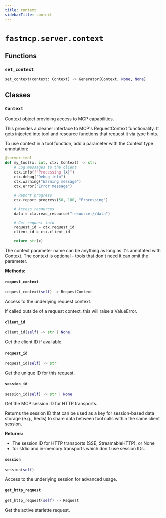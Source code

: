 ```yaml
---
title: context
sidebarTitle: context
---
```


# `fastmcp.server.context`

## Functions

### `set_context`

```python
set_context(context: Context) -> Generator[Context, None, None]
```

## Classes

### `Context`


Context object providing access to MCP capabilities.

This provides a cleaner interface to MCP's RequestContext functionality.
It gets injected into tool and resource functions that request it via type hints.

To use context in a tool function, add a parameter with the Context type annotation:

```python
@server.tool
def my_tool(x: int, ctx: Context) -> str:
    # Log messages to the client
    ctx.info(f"Processing {x}")
    ctx.debug("Debug info")
    ctx.warning("Warning message")
    ctx.error("Error message")

    # Report progress
    ctx.report_progress(50, 100, "Processing")

    # Access resources
    data = ctx.read_resource("resource://data")

    # Get request info
    request_id = ctx.request_id
    client_id = ctx.client_id

    return str(x)
```

The context parameter name can be anything as long as it's annotated with Context.
The context is optional - tools that don't need it can omit the parameter.


**Methods:**

#### `request_context`

```python
request_context(self) -> RequestContext
```

Access to the underlying request context.

If called outside of a request context, this will raise a ValueError.


#### `client_id`

```python
client_id(self) -> str | None
```

Get the client ID if available.


#### `request_id`

```python
request_id(self) -> str
```

Get the unique ID for this request.


#### `session_id`

```python
session_id(self) -> str | None
```

Get the MCP session ID for HTTP transports.

Returns the session ID that can be used as a key for session-based
data storage (e.g., Redis) to share data between tool calls within
the same client session.

**Returns:**
- The session ID for HTTP transports (SSE, StreamableHTTP), or None
- for stdio and in-memory transports which don't use session IDs.


#### `session`

```python
session(self)
```

Access to the underlying session for advanced usage.


#### `get_http_request`

```python
get_http_request(self) -> Request
```

Get the active starlette request.

